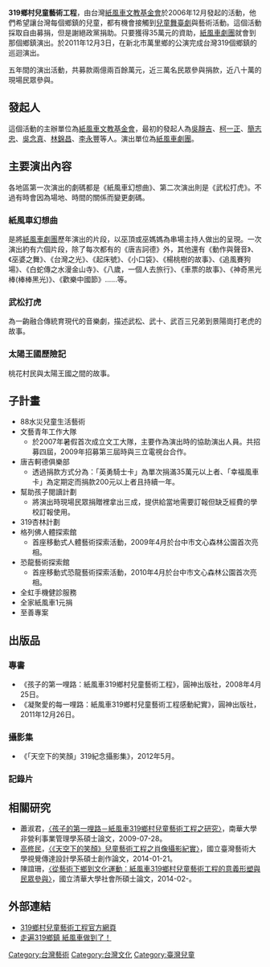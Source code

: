 '''319鄉村兒童藝術工程'''，由台灣[[紙風車文教基金會|紙風車文教基金會]]於2006年12月發起的活動，他們希望讓台灣每個鄉鎮的兒童，都有機會接觸到[[兒童舞臺劇|兒童舞臺劇]]與藝術活動。這個活動採取自由募捐，但是謝絕政黨捐助。只要獲得35萬元的資助，[[紙風車劇團|紙風車劇團]]就會到那個鄉鎮演出。於2011年12月3日，在新北市萬里鄉的公演完成台灣319個鄉鎮的巡迴演出。

五年間的演出活動，共募款兩億兩百餘萬元，近三萬名民眾參與捐款，近八十萬的現場民眾參與。

==發起人==
這個活動的主辦單位為[[紙風車文教基金會|紙風車文教基金會]]，最初的發起人為[[吳靜吉|吳靜吉]]、[[柯一正|柯一正]]、[[簡志忠|簡志忠]]、[[吳念真|吳念真]]、[[林錦昌|林錦昌]]、[[李永豐|李永豐]]等人。演出單位為[[紙風車劇團|紙風車劇團]]。

==主要演出內容==
各地區第一次演出的劇碼都是《紙風車幻想曲》、第二次演出則是《武松打虎》。不過有時會因為場地、時間的關係而變更劇碼。

===紙風車幻想曲===
是將[[紙風車劇團|紙風車劇團]]歷年演出的片段，以巫頂或巫媽媽為串場主持人做出的呈現。一次演出約有六個片段，除了每次都有的《唐吉訶德》外，其他還有《動作與聲音》、《巫婆之舞》、《台灣之光》、《起床號》、《小口袋》、《楊桃樹的故事》、《追風賽狗場》、《白蛇傳之水漫金山寺》、《八歲，一個人去旅行》、《車票的故事》、《神奇黑光棒(棒棒黑光)》、《歡樂中國節》......等。

===武松打虎===
為一齣融合傳統育現代的音樂劇，描述武松、武十、武百三兄弟到景陽崗打老虎的故事。

===太陽王國歷險記===
桃花村民與太陽王國之間的故事。

==子計畫==
*88水災兒童生活藝術
*文藝青年工作大隊
**於2007年暑假首次成立文工大隊，主要作為演出時的協助演出人員。共招募四屆，2009年招募第三屆時與三立電視台合作。
*唐吉軻德俱樂部
**透過捐款方式分為：「英勇騎士卡」為單次捐滿35萬元以上者、「幸福風車卡」為定期定而捐款200元以上者且持續一年。
*幫助孩子閱讀計劃
**將演出時現場民眾捐贈裡拿出三成，提供給當地需要訂報但缺乏經費的學校訂報使用。
*319杏林計劃 
*格列佛人體探索館
**首座移動式人體藝術探索活動，2009年4月於台中市文心森林公園首次亮相。
*恐龍藝術探索館
**首座移動式恐龍藝術探索活動，2010年4月於台中市文心森林公園首次亮相。
*全虹手機健診服務
*全家紙風車1元捐
*至善專案

==出版品==
===專書===
*《孩子的第一哩路：紙風車319鄉村兒童藝術工程》，圓神出版社，2008年4月25日。
*《凝聚愛的每一哩路：紙風車319鄉村兒童藝術工程感動紀實》，圓神出版社，2011年12月26日。

===攝影集===
*《「天空下的笑顏」319紀念攝影集》，2012年5月。

===記錄片===

==相關研究==
*蕭淑君，[https://archive.is/20121222101406/http://nhuir.nhu.edu.tw:8085/ir/handle/987654321/3048 〈孩子的第一哩路－紙風車319鄉村兒童藝術工程之研究〉]，南華大學非營利事業管理學系碩士論文，2009-07-28。
*[[高修民|高修民]]，[http://ndltd.ncl.edu.tw/cgi-bin/gs32/gsweb.cgi?o=dnclcdr&s=id=%22102NTUA0634002%22.&searchmode=basic 〈《天空下的笑顏》兒童藝術工程之肖像攝影紀實〉]，國立臺灣藝術大學視覺傳達設計學系碩士創作論文，2014-01-21。
*陳誼珊，[http://handle.ncl.edu.tw/11296/ndltd/55417912793896420849 〈從藝術下鄉到文化運動：紙風車319鄉村兒童藝術工程的意義形塑與民眾參與〉]，國立清華大學社會所碩士論文，2014-02-。

==外部連結==
*[https://web.archive.org/web/20111109170759/http://www.319kidsmile.org/ 319鄉村兒童藝術工程官方網頁]
*[https://web.archive.org/web/20111201195852/http://news.chinatimes.com/focus/501010060/112011112900120.html 走遍319鄉鎮 紙風車做到了！]
[[Category:台灣藝術|Category:台灣藝術]]
[[Category:台灣文化|Category:台灣文化]]
[[Category:臺灣兒童|Category:臺灣兒童]]